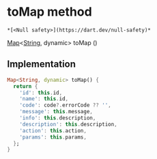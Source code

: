 # toMap method

    *[<Null safety>](https://dart.dev/null-safety)*

[Map](https://api.flutter.dev/flutter/dart-core/Map-class.html)&lt;[String](https://api.flutter.dev/flutter/dart-core/String-class.html), dynamic> toMap
()

## Implementation

```dart
Map<String, dynamic> toMap() {
  return {
    'id': this.id,
    'name': this.id,
    'code': code?.errorCode ?? '',
    'message': this.message,
    'info': this.description,
    'description': this.description,
    'action': this.action,
    'params': this.params,
  };
}
```

